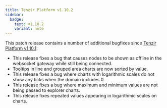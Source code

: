 ```yaml
---
title: Tenzir Platform v1.10.2
sidebar:
  badge:
    text: v1.10.2
    variant: note
---
```


This patch release contains a number of additional bugfixes since [Tenzir
Platform v1.10.1](https://github.com/tenzir/platform/releases/tag/v1.10.1):

- This release fixes a bug that causes nodes to be shown as offline in the
  websocket gateway while still being connected.
- Tooltips in line and grouped area charts are now sorted by value.
- This release fixes a bug where charts with logarithmic scales do not show
  any ticks when the domain includes 0.
- This release fixes a bug where maximum and minimum values are not being
  passed to explorer charts.
- This release fixes repeated values appearing in logarithmic scales on
  charts.
